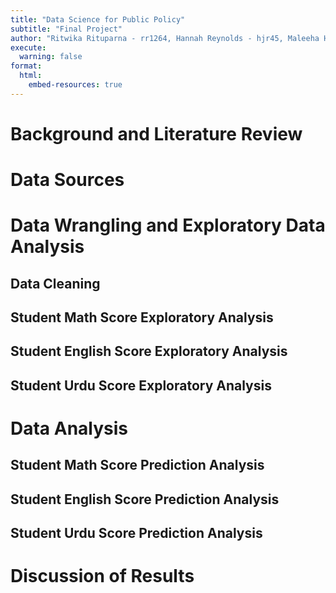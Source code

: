 ```yaml
---
title: "Data Science for Public Policy"
subtitle: "Final Project"
author: "Ritwika Rituparna - rr1264, Hannah Reynolds - hjr45, Maleeha Hameed - mh2203"
execute:
  warning: false
format:
  html:
    embed-resources: true
---
```


# Background and Literature Review

# Data Sources

# Data Wrangling and Exploratory Data Analysis

## Data Cleaning

## Student Math Score Exploratory Analysis

## Student English Score Exploratory Analysis

## Student Urdu Score Exploratory Analysis 


# Data Analysis

## Student Math Score Prediction Analysis

## Student English Score Prediction Analysis

## Student Urdu Score Prediction Analysis 


# Discussion of Results 
